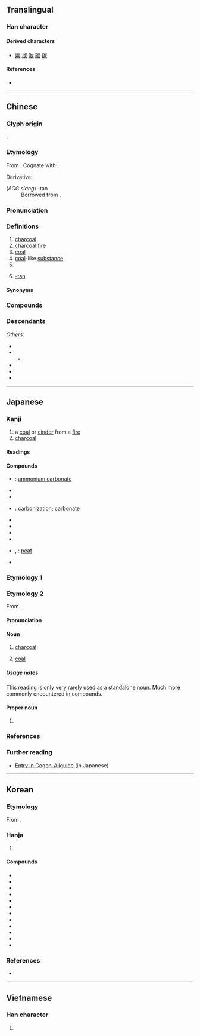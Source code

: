 {{also|灰}}
{{character info}}
{{character info|0x2F91A}}
==Translingual==

===Han character===
{{Han char|rn=86|rad=火|as=05|sn=9|four=22289|canj=UKF,UMF|ids=⿱山灰}}

====Derived characters====
* [[㛶]] [[㨏]] [[湠]] [[碳]] [[羰]]

====References====
* {{Han ref|kx=0668.240|dkj=18953|dj=1077.240|hdz=32195.150|uh=70AD|ud=28845|bh=ACB4|bd=44212}}

----

==Chinese==
{{zh-forms}}

===Glyph origin===
{{Han etym}}
{{Han compound|火|岸|ls=psc|c1=s|c2=p}}.

===Etymology===
From {{inh|zh|sit-pro|*tal||charcoal; dust; ashes}}. Cognate with {{cog|bo|ཐལ་བ||ashes; dust; dirt}}.

Derivative: {{zh-l|碳|carbon}}.

; (''ACG slang'') -tan
: Borrowed from {{bor|zh|ja|-}} {{ja-r|たん}}.

===Pronunciation===
{{zh-pron
|m=tàn
|m-s=
|dg=тан3
|c=taan3
|c-t=
|g=tan3
|h=pfs=than;gd=tan4
|j=tan3
|mb=tui̿ng
|md=táng
|mn=ml:thàn/thòaⁿ
|mn_note=thàn - literary; thòaⁿ - vernacular
|mn-t=tuan3
|w=2the
|x=tan4
|mc=y
|oc=y
|ma=y
|cat=n,suf
}}

===Definitions===
{{zh-hanzi}}

# [[charcoal]]
# [[charcoal]] [[fire]]
# [[coal]]
# [[coal]]-like [[substance]]
# {{zh-alt-form|碳|[[carbon]]}}
# {{lb|zh|ACG|Internet slang}} [[-tan]]

====Synonyms====
{{zh-dial|煤}}

===Compounds===
{{zh-der|冰炭|冰炭不洽|吞炭|吞炭漆身|塗炭|塗炭生民|塗炭生靈|戴炭簍子|打醋炭|握炭流湯|木炭|木炭畫|民墜塗炭|民生塗炭|泥炭|浮炭|漆身吞炭|瀝青炭|火炭|灰炭|炭化|炭墼|炭層|炭敬|炭火|炭烤|炭疽病|炭盆|炭窩|炭窯|炭筆|炭筆畫|炭簍子|炭米|炭精|炭精棒|炭精筆|炭精紙|焦炭|煤炭|熛炭|熟炭|熾炭|獸炭|生民塗炭|生炭|生靈塗炭|白炭|石炭|石炭紀|紅頭黑炭|草炭|荼炭|褐炭|踐冰履炭|雪中送炭|雪裡送炭|骨炭|麩炭|黑炭}}

===Descendants===
{{CJKV||たん|탄|thán}}
''Others'':
* {{desc|bor=1|km|ធ្យូង}}
* {{desc|bor=1|hmx-pro|*thanᴴ||charcoal}}
** {{desc|mww|thee}}
* {{desc|bor=1|lo|ຖ່ານ}}
* {{desc|bor=1|th|ถ่าน}}
* {{desc|bor=1|vi|than}}

----

==Japanese==

===Kanji===
{{ja-kanji|grade=3|rs=火05}}

# a [[coal]] or [[cinder]] from a [[fire]]
# [[charcoal]]

====Readings====
{{ja-readings
|goon=たん
|kanon=たん
|kun=すみ-
}}

====Compounds====
{{der-top|Compounds}}
* {{ja-r|炭安|たんあん}}: [[ammonium carbonate]]
* {{ja-r|採炭|さいたん}}
* {{ja-r|薪炭|しんたん}}
* {{ja-r|炭化|たんか}}: [[carbonization]]; [[carbonate]]
* {{ja-r|炭鉱|たんこう}}
* {{ja-r|炭酸|たんさん}}
* {{ja-r|炭素|たんそ}}
* {{ja-r|炭田|たんでん}}
* {{ja-r|泥炭|すくも}}, {{ja-r|泥炭|でいたん}}: [[peat]]
* {{ja-r|木炭|もくたん}}
{{der-bottom}}

===Etymology 1===
{{ja-kanjitab|yomi=k|すみ}}
{{ja-see|すみ}}

===Etymology 2===
{{ja-kanjitab|yomi=|たん}}

From {{der|ja|ltc|sort=たん|-}} {{ltc-l|炭}}.

====Pronunciation====
{{ja-pron|たん}}

====Noun====
{{ja-noun|たん}}

# {{lb|ja|sort=たん|rare}} [[charcoal]]
#: {{synonyms|ja|炭|tr1=sumi|q1=more common; see above|木炭|tr2=mokutan|q2=literally “wood charcoal”|木炭|tr3=kizumi|q3=rare reading}}
# {{lb|ja|sort=たん|rare}} [[coal]] {{q|[[fossil fuel]]}}
#: {{synonyms|ja|石炭|tr1=sekitan|q1=literally “stone charcoal”|石炭|tr2=ishizumi|q2=rare reading}}

=====Usage notes=====
This reading is only very rarely used as a standalone noun.  Much more commonly encountered in compounds.

====Proper noun====
{{ja-pos|proper|たん}}

# {{surname|ja|sort=たん|A=a}}

===References===
<references/>

===Further reading===
* [http://gogen-allguide.com/su/sumi.html Entry in Gogen-Allguide] (in Japanese)

----

==Korean==

===Etymology===
From {{der|ko|ltc|-}} {{ltc-l|炭}}. {{hanja-hunmong|탄〯|than|器皿}}

===Hanja===
{{ko-hanja-search}}
{{ko-hanja|숯|탄}}

# {{hanja form of|탄|[[charcoal]]; [[coal]]; [[carbon]]}}

====Compounds====
{{der-top3|Compounds}}
* {{ko-l|석탄|石炭}}
* {{ko-l|연탄|煉炭}}
* {{ko-l|탄광|炭鑛}}
* {{ko-l|탄산|炭酸}}
* {{ko-l|목탄|木炭}}
* {{ko-l|탄화|炭化}}
* {{ko-l|탄갱|炭坑}}
* {{ko-l|탄소|[[carbon]]|炭素}}
* {{ko-l|활성탄|活性炭}}
* {{ko-l|무연탄|無煙炭}}
* {{ko-l|탄수화물|炭水化物}}
* {{ko-l|이산화탄소|二酸化炭素}}
{{der-bottom}}

===References===
* {{R:hanjadoc|6680}}

----

==Vietnamese==

===Han character===
{{vi-readings|reading=thán, than, tro|rs=火05}}

# {{rfdef|vi|sort=火05}}